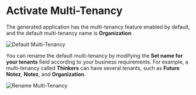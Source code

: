 
# Activate Multi-Tenancy

The generated application has the multi-tenancy feature enabled by default, and the default multi-tenancy name is **Organization**.

![Default Multi-Tenancy](/multitenancy-default.png)

You can rename the default multi-tenancy by modifying the **Set name for your tenants** field according to your business requirements. For example, a multi-tenancy called **Thinkers** can have several tenants, such as **Future Notez**, **Notez**, and **Organization**.

![Rename Multi-Tenancy](/multitenancy-tenants.png)


